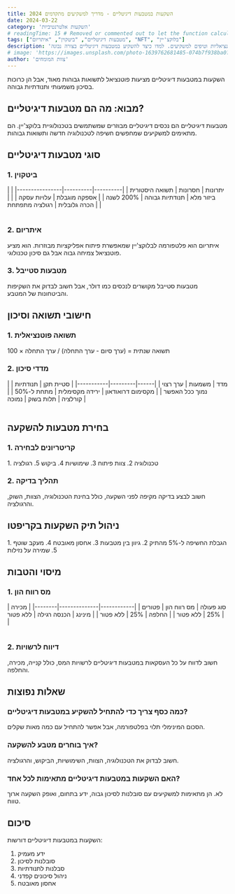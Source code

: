 ```yaml
---
title: השקעות במטבעות דיגיטליים - מדריך למשקיעים מתקדמים 2024
date: 2024-03-22
category: 'השקעות אלטרנטיביות'
# readingTime: 15 # Removed or commented out to let the function calculate
tags: ["מטבעות דיגיטליים", "ביטקוין", "איתריום", "NFT", "בלוקצ'יין"]
description: 'מדריך מקיף להשקעות במטבעות דיגיטליים - כולל סוגי השקעות, סיכונים, תשואות פוטנציאליות וטיפים למשקיעים. למדו כיצד להשקיע במטבעות דיגיטליים בצורה נבונה.'
# image: 'https://images.unsplash.com/photo-1639762681485-074b7f938ba0?ixlib=rb-4.0.3&ixid=M3wxMjA3fDB8MHxwaG90by1wYWdlfHx8fGVufDB8fHx8fA%3D%3D&auto=format&fit=crop&w=2070&q=80'
author: 'צוות המומחים'
---
```



<Callout>
השקעות במטבעות דיגיטליים מציעות פוטנציאל לתשואות גבוהות מאוד, אבל הן כרוכות בסיכון משמעותי ותנודתיות גבוהה.
</Callout>

## מבוא: מה הם מטבעות דיגיטליים?

<InfoBox>
מטבעות דיגיטליים הם נכסים דיגיטליים מבוזרים שמשתמשים בטכנולוגיית בלוקצ'יין. הם מתאימים למשקיעים שמחפשים חשיפה לטכנולוגיה חדשה ותשואות גבוהות.
</InfoBox>

## סוגי מטבעות דיגיטליים

### 1. ביטקוין
<Table>
| יתרונות | חסרונות | תשואה היסטורית |
|----------|----------|----------------|
| ביזור מלא | תנודתיות גבוהה | 200% לשנה |
| אספקה מוגבלת | עלויות עסקה | |
| הכרה גלובלית | רגולציה מתפתחת | |
</Table>

### 2. איתריום
<InfoBox>
איתריום הוא פלטפורמה לבלוקצ'יין שמאפשרת פיתוח אפליקציות מבוזרות. הוא מציע פוטנציאל צמיחה גבוה אבל גם סיכון טכנולוגי.
</InfoBox>

### 3. מטבעות סטייבל
<WarningBox>
מטבעות סטייבל מקושרים לנכסים כמו דולר, אבל חשוב לבדוק את השקיפות והביטחונות של המטבע.
</WarningBox>

## חישובי תשואה וסיכון

### 1. תשואה פוטנציאלית
<TipBox>
תשואה שנתית = (ערך סיום - ערך התחלה) / ערך התחלה × 100
</TipBox>

### 2. מדדי סיכון
<Table>
| מדד | משמעות | ערך רצוי |
|------|---------|-----------|
| סטיית תקן | תנודתיות | נמוך ככל האפשר |
| מקסימום דרואודאון | ירידה מקסימלית | מתחת ל-50% |
| קורלציה | תלות בשוק | נמוכה |
</Table>

## בחירת מטבעות להשקעה

### 1. קריטריונים לבחירה
<InfoBox>
1. טכנולוגיה
2. צוות פיתוח
3. שימושיות
4. ביקוש
5. רגולציה
</InfoBox>

### 2. תהליך בדיקה
<WarningBox>
חשוב לבצע בדיקה מקיפה לפני השקעה, כולל בחינת הטכנולוגיה, הצוות, השוק, והרגולציה.
</WarningBox>

## ניהול תיק השקעות בקריפטו

<TipBox>
1. הגבלת החשיפה ל-5% מהתיק
2. גיוון בין מטבעות
3. אחסון מאובטח
4. מעקב שוטף
5. שמירה על נזילות
</TipBox>

## מיסוי והטבות

### 1. מס רווח הון
<Table>
| סוג פעולה | מס רווח הון | פטורים |
|------------|--------------|--------|
| מכירה | 25% | ללא פטור |
| החלפה | 25% | ללא פטור |
| מינינג | הכנסה רגילה | ללא פטור |
</Table>

### 2. דיווח לרשויות
<InfoBox>
חשוב לדווח על כל העסקאות במטבעות דיגיטליים לרשויות המס, כולל קנייה, מכירה, והחלפה.
</InfoBox>

## שאלות נפוצות

### כמה כסף צריך כדי להתחיל להשקיע במטבעות דיגיטליים?
הסכום המינימלי תלוי בפלטפורמה, אבל אפשר להתחיל עם כמה מאות שקלים.

### איך בוחרים מטבע להשקעה?
חשוב לבדוק את הטכנולוגיה, הצוות, השימושיות, הביקוש, והרגולציה.

### האם השקעות במטבעות דיגיטליים מתאימות לכל אחד?
לא. הן מתאימות למשקיעים עם סובלנות לסיכון גבוה, ידע בתחום, ואופק השקעה ארוך טווח.

## סיכום

השקעות במטבעות דיגיטליים דורשות:
1. ידע מעמיק
2. סובלנות לסיכון
3. סבלנות לתנודתיות
4. ניהול סיכונים קפדני
5. אחסון מאובטח 